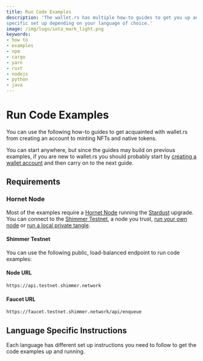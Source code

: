 ```yaml
---
title: Run Code Examples
description: 'The wallet.rs has multiple how-to guides to get you up and running in no time. However, these require a
specific set up depending on your language of choice.'
image: /img/logo/iota_mark_light.png
keywords:
- how to
- examples
- npm
- cargo
- yarn
- rust
- nodejs
- python
- java
---
```



# Run Code Examples

You can use the following how-to guides to get acquainted with wallet.rs from creating an account to minting NFTs and
native tokens.

You can start anywhere, but since the guides may build on previous examples, if you are new to wallet.rs
you should probably start by [creating a wallet account](./accounts_and_addresses/01_create_a_wallet_account.mdx) and then
carry on to the next guide.

## Requirements

### Hornet Node

Most of the examples require a [Hornet Node](https://wiki.iota.org/shimmer/hornet/welcome) running the
[Stardust](https://wiki.iota.org/shimmer/introduction/welcome) upgrade. You can connect to the
[Shimmer Testnet](#shimmer-testnet), a node you trust,
[run your own node](https://wiki.iota.org/shimmer/hornet/how_tos/using_docker) or
[run a local private tangle](https://wiki.iota.org/shimmer/hornet/how_tos/private_tangle).

#### Shimmer Testnet

You can use the following public, load-balanced endpoint to run code examples:

#### Node URL

```plaintext
https://api.testnet.shimmer.network
```

#### Faucet URL

```plaintext
https://faucet.testnet.shimmer.network/api/enqueue
```

## Language Specific Instructions

Each language has different set up instructions you need to follow to get the code examples up and running.

<WarningPasswordStorage />

<Tabs groupId='language' queryString>
  <TabItem value='rust' label='Rust'>
    <RustGetCode />
  </TabItem>
  <TabItem value='typescript-node' label='Typescript (Node.js)'>
    <NodejsGetCode />
  </TabItem>
  <TabItem value='python' label='Python'>
    <PythonGetCode />
  </TabItem>
  <TabItem value='java' label='Java'>
    <JavaGetCode />
  </TabItem>
</Tabs>
